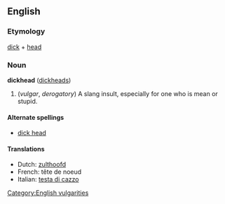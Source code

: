 ==English==
===Etymology===
[[dick]] + [[head]]

===Noun===
'''dickhead''' ([[dickheads]])

#(''vulgar'', ''derogatory'') A slang insult, especially for one who is mean or stupid.

====Alternate spellings====
*[[dick head]]

====Translations====
*Dutch: [[zulthoofd]]
*French: tête de noeud
*Italian: [[testa di cazzo]]

[[Category:English vulgarities]]